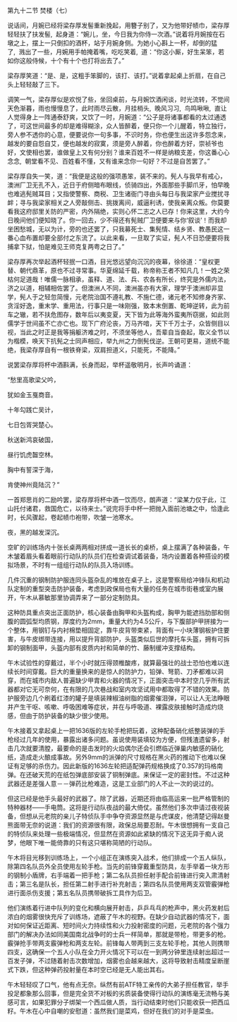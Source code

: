 

第九十二节 焚楼（七）

说话间，月婉已经将梁存厚发髻重新挽起，用簪子别了，又为他带好帻巾，梁存厚轻轻扶了扶发髻,  起身道：“婉儿，坐，今日我为你侍一次酒。”说着将月婉按在石墩之上，摆上一只倒扣的酒杯，站于月婉身侧。为她小心斟上一杯，却倒的猛了,  溅出了一些，月婉用手帕掩着嘴，吃吃笑着,  道：“你这小厮，好生呆笨，若如你这般侍候，十个有十个也打将出去了。”

梁存厚笑道：“是、是，这粗手笨脚的，该打、该打。”说着拿起桌上折扇，在自己头上轻轻敲了三下。

调笑一气，梁存厚似是欢悦了些，坐回桌前，与月婉饮酒闲谈，时光流转，不觉间天色渐暮，雨也慢慢息了，此时雨尽云散，月挂梢头,  晚风习习,  鸟鸣啾啾,  直让人觉得身上一阵通泰舒爽，又饮了一时，月婉道：“公子是将诸事都看的太过通透了，可这世间最多的却是难得糊涂，众人皆醉着，便只你一个儿醒着，特立独行，旁人参不透你的心意，便要说你一句多事，不识时务，你也便生出这许多怨念来，越发的要自怨自艾，便也越发的寂寞，须是旁人醉着，你也醉着方好，崇祯爷也好，文使相也罢，谁做皇上又有何分别？谁来百姓不一样是纳粮支差，你这番心心念念,  朝堂看不见、百姓看不懂，又有谁来念你一句好？不过是自苦罢了。”

梁存厚自失一笑，道：“我便是这般的强项愚笨，装不来的。髡人与我早有戒心，澳洲厂卫无孔不入，近日于府侧暗布眼线，侦骑四出，外面那些手脚爪牙，怕早晚也难逃髡贼耳目；又指使警察、商税、卫生诸衙门寻由头每日与我梁家产业搅扰寻衅；寻与我梁家相关之人旁敲侧击、挑拨离间，威逼利诱，使我亲离众叛。你莫要看我这府邸里关防的严密，内外隔绝，实则心怀二志之人已存！你来这里，大约今日晚间他们便知晓了。你一回去，少不得还有髡贼厂卫便要来与你‘叙谈’！而我却坐困愁城，无以为计，旁的也还罢了，只我募死士、集髡情、结乡贤、教愚民这一番心血布置却要全部付之东流了。以此来看，一旦取了实证，髡人不日恐便要将我捕拿下狱，怕是难见王师克复两粤之日了。”

梁存厚再次举起酒杯轻抿一口酒，目光悠远望向沉沉的夜幕，徐徐道：“皇权更替、朝代鼎革，原也不过寻常事。华夏绵延千载，称帝称王者不知凡几！一姓之荣枯何足道哉！唯儒一脉相承，虽释、道、法、兵、农各有所长，终究是外儒内法，济之以道，相辅相佐罢了。但澳洲人不同，澳洲虽亦有大家，理学于澳洲却非显学，髡人于之轻忽简慢，元老院治国不遵礼教、不施仁德，诸元老不知修身齐家、贪淫好逸，重末学、重用法，行事只是一味刚强，致本末倒置、乾坤逆转，此为前车之辙，若不扶危图存，数年后以夷变夏，天下皆为此等海外蛮夷所窃据，如此则儒学于世间虽不亡亦亡也。现下广府沦丧，万马齐喑，天下千万士子，众皆侧目以视，当此之时正是我等捐躯济难之时，不须坐等他人，吾辈自当奋起，取义全节以为楷模，唤天下抗髡之士同声相应，举九州之力倒髡伐逆。王朝可更易，道统不能绝，我梁存厚自有一根铁脊梁，双肩担道义，只能死，不能降。”

说罢梁存厚将杯中酒斟满，长身而起，举杯遥敬明月，长声吟诵道：

“愁里高歌梁父吟，

犹如金玉戛商音。

十年勾践亡吴计，

七日包胥哭楚心。

秋送新鸿哀破国，

昼行饥虎齧空林。

胸中有誓深于海，

肯使神州竟陆沉？”

一首郑思肖的二励吟罢，梁存厚将杯中酒一饮而尽，朗声道：“梁某力仅于此，江山托付诸君，救国危亡，以待来士。”说完将手中杯一把抛入面前池塘之中，恰逢此时，长风骤起，卷起帻巾袍带，吹皱一池寒水。

夜，黑的越发深沉。

空旷的训练场内十张长桌两两相对拼成一道长长的桌桥，桌上摆满了各种装备，午木皱着眉头看着眼前行动队的队员们在检查调试着装备，场内设置着各种搭设的模拟场景，不时有一组组行动队的队员入场训练。

几件沉重的钢制防护服连同头盔杂乱的堆放在桌子上，这是警察局给冲锋队和机动队定制的重型突击防护装备，考虑到政保局也有大量的任务在城市街巷或室内展开，午木从慕敏那里协调弄来了一部分定制防具。

这种防具重点突出正面防护，核心装备由胸甲和头盔构成，胸甲为能遮挡肋部和侧腹的圆弧型均质钢，厚度约为2mm，重量大约为4.5公斤，与下腹部护甲拼接为一个整体，用钢钉与内衬棉垫相固定，靠牛皮背带束紧，背面有一小块薄钢板护住要害，与牛皮绑带连接，用以提升背部防护，头盔类似后世的摩托车头盔，拥有可拆卸的钢制面甲，头盔内部有皮质内衬和简单的竹、藤制缓冲支撑结构。

午木试验性的穿戴过，半个小时就压得颈椎酸疼，就算最强壮的战士恐怕也难以连续长时间穿戴。巨大的重量换来的是惊人的防护力，铅弹、弩箭、刀矛都难以洞穿，而在城市内敌人普遍缺少甲胄和火器的情况下，正面突击中本时空几乎所有武器都对它无可奈何，在有限的几次巷战和室内攻坚试用中都取得了不错的效果。防护服旁边几个刷着红漆的罐子是填装辣椒油树脂的烟雾催泪弹，可以让人无法睁眼并产生干呕、咳嗽、呼吸困难等症状，并在与呼吸道、裸露皮肤接触时造成灼烧感，但由于防护装备的缺少很少使用。

午木接着又拿起桌上一把1636版的左轮手枪把玩着，这种配备硝化纸整装弹的手枪经过几年的使用，暴露出诸多问题。虽说使用装填较为方便，但残渣遗留多，射击几次就要清膛，最要命的是击发时的火焰偶尔还会引燃临近弹巢内敏感的硝化纸，造成走火酿成事故。另外9mm的派弹的尺寸规格在黑火药的推动下也难以保证有足够的杀伤力。因此新版的1636左轮把适配弹药规格换成了0.357的玛格南弹。在还破天荒的在纸包弹底部安装了铜制弹底。来保证一定的密封性。不过这种武器还是差强人意－－弹药比枪难造，这是工业部门的人不止一次的说过的。

但这已经是他手头最好的武器了。除了武器，近期还将由临高运来一批严格管制的特种器材——手电筒。这将是行动队夜战的最大倚仗。虽然他们多次申请过夜视装备，但想从元老院的亲儿子特侦队手中争夺资源显然是与虎谋皮，他清楚记得赵曼熊面带无奈的说道：我们的资源很有限，政保总局要忍耐。午木很想拥有一支自己的特侦队来处理一些极端情况，但显然在资源如此紧缺的情况下这无异于痴人说梦，他眼下唯一能倚靠的只有这只堪称简陋的行动队。

午木将目光移到训练场上，一个小组正在演练突入战术，他们排成一个五人纵队，除第四名队员外全员使用左轮手枪。当先的前锋穿戴重型防具，左手举着一块方形的钢制小盾牌，右手端着一把手枪；第二名队员担任射手配合前锋进行突入肃清射击；第三名是队长，担任第二射手进行补充射击；第四名队员使用两支双管霰弹枪进行面杀伤支援；第五名队员携带破拆工具作为后卫。

他们演练着行进中队列的变化和横向展开射击，乒乒乓乓的枪声中，黑火药发射后浓白的烟雾很快充斥了训练场，遮蔽了午木的视野。在缺少自动武器的情况下，面对如何保证近距离、短时间火力持续性和火力投射密度的问题，元老院的各个强力部门的解决办法如同美国南北战争时的士兵一样简单，那就是带枪，带更多的枪。霰弹抢手带两支霰弹枪和两支左轮。前锋每人带两到三支左轮手枪，其他人则携带四支，这确保一个五人小队在全力开火情况下可以在一到两分钟里连续射出超过一百发子弹，不过随着射击次数增加，烟雾也会越来越大，这将导致射击精度呈断崖式下跌，但这种弹药投射量在本时空已经是无人能出其右。

午木轻轻叹了口气，他有点无奈。纵然有前ATF特工亲传的大弟子担任教官，举手投足都象那么回事，但是完全货不对板的劣质装备使得行动队的演练毫无流畅与美感可言，如果犯罪分子绑架一个西瓜做人质，当行动结束时他们只能收获一把西瓜籽。午木在心中自嘲的安慰道：虽然我们是菜鸡，但好在我们的对手是菜虫。


